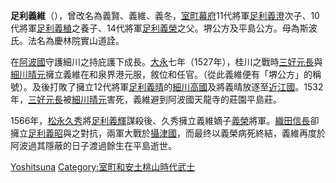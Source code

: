 {{japanese|japanese=足利 義維|kana=あしかが よしつな|romaji=Ashikaga Yoshitsuna}}

'''足利義維'''（{{bd|1509年||1573年|11月2日|catIdx=Ashikaga, Yoshitsuna}}），曾改名為義賢、義維、義冬，[[室町幕府|室町幕府]]11代將軍[[足利義澄|足利義澄]]次子、10代將軍[[足利義材|足利義稙]]之養子、14代將軍[[足利義榮|足利義榮]]之父。堺公方及平島公方。母為斯波氏。法名為慶林院實山道詮。

在[[阿波國|阿波國]]守護細川之持庇護下成長。[[大永|大永]]七年（1527年），桂川之戰時[[三好元長|三好元長]]與[[細川晴元|細川晴元]]擁立義維在和泉界港元服，敘位和任官。（從此義維便有「堺公方」的稱號）。及後打敗了擁立12代將軍[[足利義晴|足利義晴]]的[[細川高國|細川高國]]及將義晴放逐至[[近江國|近江國]]。1532年，[[三好元長|三好元長]]被[[細川晴元|細川晴元]]害死，義維避到阿波國天龍寺的莊園平島莊。 

1566年，[[松永久秀|松永久秀]]將[[足利義輝|足利義輝]]謀殺後、久秀擁立義維嫡子[[足利義榮|義榮]]將軍。[[織田信長|織田信長]]卻擁立[[足利義昭|足利義昭]]與之對抗，兩軍大戰於[[攝津國|攝津國]]，而最终以義榮病死終結，義維再度於阿波過其隱蔽的日子渡過餘生在平島逝世。

{{Samurai-stub}}

{{DEFAULTSORT:Ashikaga, Yoshitsuna}}
[[Category:平島足利氏|Yoshitsuna]]
[[Category:室町和安土桃山時代武士|Category:室町和安土桃山時代武士]]